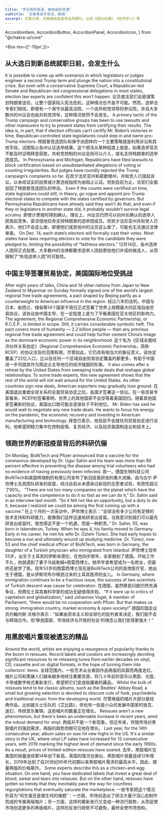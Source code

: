 ```yaml
---
title: '学无用的英语，做自由的灵魂'
subtitle: '文章来自于杂志、新闻'
excerpt: 文章分享，文章摘自各类有名的报刊，比如《纽约日报》、《经济学人》等
---
```


  AccordionItem,
  AccordionButton,
  AccordionPanel,
  AccordionIcon,  } from "@chakra-ui/core"

<Box mx={['-10px',]}>

## 从大选日到新总统就职日前，会发生什么

<Accordion allowToggle fontSize="19px">
  <AccordionItem borderStyle="none!important" mb="0.5rem">
    <Flex>
      <Box flex="1" textAlign="left">
        It is possible to come up with scenarios in which legislators or judges engineer a second Trump term and plunge the nation into a constitutional crisis. But even with a conservative Supreme Court, a Republican-led Senate and Republican-led congressional delegations in most states, election law experts are confident this won’t happen.
      </Box>
      <AccordionButton w="none" p={0} bg="none!important" boxShadow="none!important">
        <AccordionIcon />
      </AccordionButton>
    </Flex>
    <AccordionPanel px={0}>
      议员或法官们会密谋策划特朗普连任，让整个国家陷入宪法危机，这种情况也不是不可能。然而，选举法专家们相信，即便有一个保守派最高法院、一个由共和党领导的参议院，并且大多数州的州议会也由共和党领导，这种情况依然不会发生。
    </AccordionPanel>
  </AccordionItem>
</Accordion>

<Accordion allowToggle fontSize="19px">
  <AccordionItem borderStyle="none!important" mb="0.5rem">
    <Flex>
      <Box flex="1" textAlign="left">
        A primary tactic of the Trump campaign and conservative groups has been to use lawsuits and other maneuvers to try to prevent states from certifying their results. The idea is, in part, that if election officials can’t certify Mr. Biden’s victories in time,  Republican-controlled state legislatures could step in and name pro-Trump electors.
      </Box>
      <AccordionButton w="none" p={0} bg="none!important" boxShadow="none!important">
        <AccordionIcon />
      </AccordionButton>
    </Flex>
    <AccordionPanel px={0}>
      特朗普竞选团队和保守派团体的一个主要策略就是利用诉讼和其他手段，试图阻止各州认证选举结果。这个想法从某种程度上就是，如果选举官员不能及时证明拜登获胜，共和党控制的州议会则可以介入，提名支持特朗普的选举团成员。
    </AccordionPanel>
  </AccordionItem>
</Accordion>

<Accordion allowToggle fontSize="19px">
  <AccordionItem borderStyle="none!important" mb="0.5rem">
    <Flex>
      <Box flex="1" textAlign="left">
        In Pennsylvania and Michigan, Republicans have filed lawsuits to block certification based on unsubstantiated allegations of voting or counting irregularities. But judges have roundly rejected the Trump campaign’s complaints so far.
      </Box>
      <AccordionButton w="none" p={0} bg="none!important" boxShadow="none!important">
        <AccordionIcon />
      </AccordionButton>
    </Flex>
    <AccordionPanel px={0}>
      在宾夕法尼亚州和密歇根州，共和党人已提起诉讼，以未经证实的投票或计票违规指控为由阻止认证。但到目前为止，法官们全面驳回了特朗普竞选团队的申诉。
    </AccordionPanel>
  </AccordionItem>
</Accordion>

<Accordion allowToggle fontSize="19px">
  <AccordionItem borderStyle="none!important" mb="0.5rem">
    <Flex>
      <Box flex="1" textAlign="left">
        Even if the counts were certified on time, state legislators could still, in theory, go rogue and appoint pro-Trump electoral slates to compete with the slates certified by governors. But Pennsylvania Republicans have already said they won’t do that, and even if they or legislators in another state did, it probably wouldn’t survive legal scrutiny.
      </Box>
      <AccordionButton w="none" p={0} bg="none!important" boxShadow="none!important">
        <AccordionIcon />
      </AccordionButton>
    </Flex>
    <AccordionPanel px={0}>
      即使计票按时得到确认，理论上，州议员仍然可以向州长确认的选举人团发起竞争，耍流氓地任命支持特朗普的选举团成员。但宾夕法尼亚州共和党人已表示，他们不会这么做，即便他们或其他州的议员这么做了，可能也无法通过法律审查。
    </AccordionPanel>
  </AccordionItem>
</Accordion>

<Accordion allowToggle fontSize="19px">
  <AccordionItem borderStyle="none!important" mb="0.5rem">
    <Flex>
      <Box flex="1" textAlign="left">
        On Dec. 14, each state’s electors will formally cast their votes. Most states have laws requiring electors to vote for the candidate they were pledged to, limiting the possibility of “faithless electors.” 
      </Box>
      <AccordionButton w="none" p={0} bg="none!important" boxShadow="none!important">
        <AccordionIcon />
      </AccordionButton>
    </Flex>
    <AccordionPanel px={0}>
      12月14日，各州选举人团将正式投票。大多数州的法律都要求选举人团投票给他们许诺的候选人，从而限制了“失信选举人团”的可能性。
    </AccordionPanel>
  </AccordionItem>
</Accordion>

## 中国主导签署贸易协定，美国国际地位受挑战

<Accordion allowToggle fontSize="19px">
  <AccordionItem borderStyle="none!important" mb="0.5rem">
    <Flex>
      <Box flex="1" textAlign="left">
        After eight years of talks, China and 14 other nations from Japan to New Zealand to Myanmar on Sunday formally signed one of the world’s largest regional free trade agreements, a pact shaped by Beijing partly as a counterweight to American influence in the region. 
      </Box>
      <AccordionButton w="none" p={0} bg="none!important" boxShadow="none!important">
        <AccordionIcon />
      </AccordionButton>
    </Flex>
    <AccordionPanel px={0}>
      经过八年的谈判，中国与日本、新西兰、缅甸等14个国家于周日正式签署了世界上规模最大的区域自由贸易协议，该协议由中国主导，在一定程度上是为了平衡美国在亚太地区的影响力。
    </AccordionPanel>
  </AccordionItem>
</Accordion>

<Accordion allowToggle fontSize="19px">
  <AccordionItem borderStyle="none!important" mb="0.5rem">
    <Flex>
      <Box flex="1" textAlign="left">
        The agreement, the Regional Comprehensive Economic Partnership, or <Text as="mark">R.C.E.P.</Text>, is limited in scope. Still, it carries <Text as="ins">considerable symbolic heft</Text>. The pact covers more of humanity — 2.2 billion people — than any previous regional free trade agreement and could help further cement China’s image as the dominant economic power in its neighborhood.
      </Box>
      <AccordionButton w="none" p={0} bg="none!important" boxShadow="none!important">
        <AccordionIcon />
      </AccordionButton>
    </Flex>
    <AccordionPanel px={0}>
      这个名为《区域全面经济伙伴关系协定》（Regional Comprehensive Economic Partnership，简称RCEP）的协议涉及的范围有限。尽管如此，它仍具有相当大的象征意义。该协定覆盖了22亿人口，比以往任何一个区域自由贸易协定覆盖的都更多，有助于中国进一步巩固其作为周边占主导地位的经济强国的形象。
    </AccordionPanel>
  </AccordionItem>
</Accordion>

<Accordion allowToggle fontSize="19px">
  <AccordionItem borderStyle="none!important" mb="0.5rem">
    <Flex>
      <Box flex="1" textAlign="left">
        It also comes after a <Text as="ins">retreat</Text> by the United States <Text as="ins">from</Text> sweeping trade deals that reshape global relationships. To some trade experts, this new agreement shows that the rest of the world will not wait around for the United States. As other countries sign new deals, American exporters may gradually lose ground. 
      </Box>
      <AccordionButton w="none" p={0} bg="none!important" boxShadow="none!important">
        <AccordionIcon />
      </AccordionButton>
    </Flex>
    <AccordionPanel px={0}>
      在美国退出重塑全球关系的全面贸易协定之后，各国才签署这一协议。在一些贸易专家看来，RCEP的签署表明，世界上的其他国家不会空等着美国回归。随着其他国家签署新的协议，美国出口商可能会逐渐处于不利地位。
    </AccordionPanel>
  </AccordionItem>
</Accordion>


<Accordion allowToggle fontSize="19px">
  <AccordionItem borderStyle="none!important" mb="0.5rem">
    <Flex>
      <Box flex="1" textAlign="left">
        Mr. Biden has said he would <Text as="ins">wait to</Text> negotiate any new trade deals. He wants to focus his energy on the pandemic, the economic recovery and investing in American manufacturing and technology. 
      </Box>
      <AccordionButton w="none" p={0} bg="none!important" boxShadow="none!important">
        <AccordionIcon />
      </AccordionButton>
    </Flex>
    <AccordionPanel px={0}>
      拜登已表示，他目前不会就任何贸易协定进行谈判。他希望把精力集中在控制疫情、复苏经济，以及投资美国制造业和技术上。
    </AccordionPanel>
  </AccordionItem>
</Accordion>

## 领跑世界的新冠疫苗背后的科研伉俪

<Accordion allowToggle fontSize="19px">
  <AccordionItem borderStyle="none!important" mb="0.5rem">
    <Flex>
      <Box flex="1" textAlign="left">
        On Monday, BioNTech and Pfizer announced that a vaccine for the coronavirus developed by Dr. Ugur Sahin and his team was more than 90 percent effective in preventing the disease among trial volunteers who had no evidence of having previously been infected. 
      </Box>
      <AccordionButton w="none" p={0} bg="none!important" boxShadow="none!important">
        <AccordionIcon />
      </AccordionButton>
    </Flex>
    <AccordionPanel px={0}>
      周一，德国生物科技公司BioNTech和美国辉瑞制药有限公司宣布了新冠疫苗研发的重大进展。由乌古尔·萨欣博士及其团队研发的疫苗，经过此前从未感染过新冠的志愿者试验，有效性超过了90%。
    </AccordionPanel>
  </AccordionItem>
</Accordion>

<Accordion allowToggle fontSize="19px">
  <AccordionItem borderStyle="none!important" mb="0.5rem">
    <Flex>
      <Box flex="1" textAlign="left">
        “There are not too many companies on the planet which have the capacity and the competence to do it so fast as we can do it,” Dr. Sahin said in an interview last month. “So it felt not like an opportunity, but a duty to do it, because I realized we could be among the first coming up with a vaccine.”
      </Box>
      <AccordionButton w="none" p={0} bg="none!important" boxShadow="none!important">
        <AccordionIcon />
      </AccordionButton>
    </Flex>
    <AccordionPanel px={0}>
      在上个月的一次采访中，萨欣博士表示：“全球没有多少公司有足够的技术支持和科研能力，能像我们这样迅速地研发出疫苗。当我意识到我们可以最先研发出疫苗时，我觉得这不是一个机遇，而是一种职责。”
    </AccordionPanel>
  </AccordionItem>
</Accordion>

<Accordion allowToggle fontSize="19px">
  <AccordionItem borderStyle="none!important" mb="0.5rem">
    <Flex>
      <Box flex="1" textAlign="left">
        Dr. Sahin, 55, was born in Iskenderun, Turkey. When he was 4, his family moved to Germany. Early in his career, he met his wife Dr. Özlem Türeci. She had early hopes to become a nun and ultimately wound up studying medicine. Dr. Türeci, now 53 and the chief medical officer of BioNTech, was born in Germany, the daughter of a Turkish physician who immigrated from Istanbul.
      </Box>
      <AccordionButton w="none" p={0} bg="none!important" boxShadow="none!important">
        <AccordionIcon />
      </AccordionButton>
    </Flex>
    <AccordionPanel px={0}>
      萨欣博士现年55岁，出生于土耳其的伊斯肯德伦，在他四岁那年，全家搬到了德国。开始工作不久，他就遇到了妻子乌兹勒姆•图雷西博士。她早年曾希望成为一名修女，但最终还是学了医。现年53岁的图雷西博士现在是BioNTech公司的首席医疗官，她出生于德国，是从伊斯坦布尔移民过来的土耳其医师的女儿。
    </AccordionPanel>
  </AccordionItem>
</Accordion>

<Accordion allowToggle fontSize="19px">
  <AccordionItem borderStyle="none!important" mb="0.5rem">
    <Flex>
      <Box flex="1" textAlign="left">
        In Germany, where immigration continues to be a fractious issue, the success of two scientists of Turkish descent was cause for celebration.
      </Box>
      <AccordionButton w="none" p={0} bg="none!important" boxShadow="none!important">
        <AccordionIcon />
      </AccordionButton>
    </Flex>
    <AccordionPanel px={0}>
      在德国，虽然移民问题仍然充满争议，但两位土耳其裔科学家的成功无疑值得庆祝。
    </AccordionPanel>
  </AccordionItem>
</Accordion>

<Accordion allowToggle fontSize="19px">
  <AccordionItem borderStyle="none!important" mb="0.5rem">
    <Flex>
      <Box flex="1" textAlign="left">
        “If it were up to critics of capitalism and globalization,” said Johannes Vogel, A member of Parliament, “there would be no cooperation with Pfizer. But that makes us strong: immigration country, market economy & open society!”
      </Box>
      <AccordionButton w="none" p={0} bg="none!important" boxShadow="none!important">
        <AccordionIcon />
      </AccordionButton>
    </Flex>
    <AccordionPanel px={0}>
      德国的国会议员约翰内斯·沃格尔表示：“如果由资本主义和全球化的批判者来决定，我们就不会与辉瑞合作。但‘移民国家、市场经济与开放的社会’的理念让我们变得更强大！”
    </AccordionPanel>
  </AccordionItem>
</Accordion>

## 用黑胶唱片重现被遗忘的精品

<Accordion allowToggle fontSize="19px">
  <AccordionItem borderStyle="none!important" mb="0.5rem">
    <Flex>
      <Box flex="1" textAlign="left">
        Around the world, artists are enjoying a resurgence of popularity thanks to the boom in reissues. Record labels and curators are increasingly devoting significant resources to re-releasing tunes from earlier decades on vinyl, CD, cassette and on digital formats, in the hope of turning them into collectors' items. 
      </Box>
      <AccordionButton w="none" p={0} bg="none!important" boxShadow="none!important">
        <AccordionIcon />
      </AccordionButton>
    </Flex>
    <AccordionPanel px={0}>
      全球范围内，一些艺术从业者因作品再版的风靡而再度走红。唱片公司和策展人们越来越多地倾注重要资源，将几十年前的音乐以黑胶、光盘、卡带或数字格式重新发行，希望把它们变成收藏者的藏品。
    </AccordionPanel>
  </AccordionItem>
</Accordion>

<Accordion allowToggle fontSize="19px">
  <AccordionItem borderStyle="none!important" mb="0.5rem">
    <Flex>
      <Box flex="1" textAlign="left">
        <Text as="ins">Whilst</Text> the bulk of reissues <Text as="ins">tend to be</Text> classic albums, such as the Beatles' Abbey Road, a small but growing selection is devoted to <Text as="ins">obscure cuts</Text> of funk, psychedelia and traditional music from the developing world. 
      </Box>
      <AccordionButton w="none" p={0} bg="none!important" boxShadow="none!important">
        <AccordionIcon />
      </AccordionButton>
    </Flex>
    <AccordionPanel px={0}>
      尽管再版的唱片大部分是经典作品，比如披头士乐队的《艾比路》，但也有一些是小众的发展中国家的放克、迷幻、传统音乐集锦，这些唱片的数量正在增长。
    </AccordionPanel>
  </AccordionItem>
</Accordion>


<Accordion allowToggle fontSize="19px">
  <AccordionItem borderStyle="none!important" mb="0.5rem">
    <Flex>
      <Box flex="1" textAlign="left">
        Reissues aren't a new phenomenon, but there's been an <Text as="ins">undeniable increase</Text> in recent years, amid the robust demand for vinyl. 
      </Box>
      <AccordionButton w="none" p={0} bg="none!important" boxShadow="none!important">
        <AccordionIcon />
      </AccordionButton>
    </Flex>
    <AccordionPanel px={0}>
      再版并不是一个新现象，但近年来，伴随市场对黑胶唱片的强劲需求，再版的趋势肉眼可见地在增长。
    </AccordionPanel>
  </AccordionItem>
</Accordion>

<Accordion allowToggle fontSize="19px">
  <AccordionItem borderStyle="none!important" mb="0.5rem">
    <Flex>
      <Box flex="1" textAlign="left">
        Last year, for the 14th consecutive year, album sales on wax hit new highs in the US. It's a similar story in the UK, where vinyl LP sales have increased for 12 consecutive years, with 2019 marking the highest level of demand since the early 1990s. As a result, prices of limited-edition reissues have <Text as="ins">soared</Text>. 
      </Box>
      <AccordionButton w="none" p={0} bg="none!important" boxShadow="none!important">
        <AccordionIcon />
      </AccordionButton>
    </Flex>
    <AccordionPanel px={0}>
      去年，黑胶唱片在美国的销量连续第14年创下新高。英国的情况也类似，黑胶唱片销量连续12年增长，2019年达到了自20世纪90年代初期以来黑胶唱片需求的最高水平。因此，限量再版的价格飙升。
    </AccordionPanel>
  </AccordionItem>
</Accordion>

<Accordion allowToggle fontSize="19px">
  <AccordionItem borderStyle="none!important" mb="0.5rem">
    <Flex>
      <Box flex="1" textAlign="left">
        Some experts describe this as a chicken-and-egg situation: On one hand, you have dedicated labels that invest a great deal of blood, sweat and tears into reissues. <Text as="ins">But on the other hand, reissues have gotten so trendy that they inevitably pave the way for countless regurgitations that eventually saturate the marketplace.</Text>
      </Box>
      <AccordionButton w="none" p={0} bg="none!important" boxShadow="none!important">
        <AccordionIcon />
      </AccordionButton>
    </Flex>
    <AccordionPanel px={0}>
      一些专家把这个情况形容为“鸡生蛋还是蛋生鸡的难题”：一方面，市场创造出了倾注大量汗泪心血制作而成的专属再版唱片；另一方面，这样的重新发行又变成一种流行趋势，从而促使市场创造更多的再版唱片。这样的反发行趋势不可避免，最终会使市场饱和。
    </AccordionPanel>
  </AccordionItem>
</Accordion>

</Box>

<!--
<Accordion allowToggle fontSize="19px">
  <AccordionItem borderStyle="none!important" mb="0.5rem">
    <Flex>
      <Box flex="1" textAlign="left">
      </Box>
      <AccordionButton w="none" p={0} bg="none!important" boxShadow="none!important">
        <AccordionIcon />
      </AccordionButton>
    </Flex>
    <AccordionPanel px={0}>
    </AccordionPanel>
  </AccordionItem>
</Accordion>
-->

